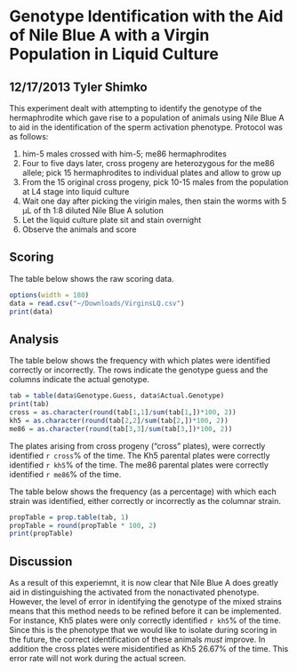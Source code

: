 Genotype Identification with the Aid of Nile Blue A with a Virgin Population in Liquid Culture
========================================================

12/17/2013 Tyler Shimko
-----------------------

This experiment dealt with attempting to identify the genotype of the hermaphrodite which gave rise to a population of animals using Nile Blue A to aid in the identification of the sperm activation phenotype. Protocol was as follows:

1. him-5 males crossed with him-5; me86 hermaphrodites
2. Four to five days later, cross progeny are heterozygous for the me86 allele; pick 15 hermaphrodites to individual plates and allow to grow up
3. From the 15 original cross progeny, pick 10-15 males from the population at L4 stage into liquid culture
4. Wait one day after picking the virigin males, then stain the worms with 5 µL of th 1:8 diluted Nile Blue A solution
5. Let the liquid culture plate sit and stain overnight
6. Observe the animals and score

Scoring
----------

The table below shows the raw scoring data. 

```r
options(width = 180)
data = read.csv("~/Downloads/VirginsLQ.csv")
print(data)
```

Analysis
-----------

The table below shows the frequency with which plates were identified correctly or incorrectly. The rows indicate the genotype guess and the columns indicate the actual genotype.

```r
tab = table(data$Genotype.Guess, data$Actual.Genotype)
print(tab)
cross = as.character(round(tab[1,1]/sum(tab[1,])*100, 2))
kh5 = as.character(round(tab[2,2]/sum(tab[2,])*100, 2))
me86 = as.character(round(tab[3,3]/sum(tab[3,])*100, 2))
```

The plates arising from cross progeny ("cross" plates), were correctly identified `r cross`% of the time. The Kh5 parental plates were correctly identified `r kh5`% of the time. The me86 parental plates were correctly identified `r me86`% of the time.

The table below shows the frequency (as a percentage) with which each strain was identified, either correctly or incorrectly as the columnar strain.

```r
propTable = prop.table(tab, 1)
propTable = round(propTable * 100, 2)
print(propTable)
```

Discussion
-----------
As a result of this experiemnt, it is now clear that Nile Blue A does greatly aid in distinguishing the activated from the nonactivated phenotype. However, the level of error in identifying the genotype of the mixed strains means that this method needs to be refined before it can be implemented. For instance, Kh5 plates were only correctly identified `r kh5`% of the time. Since this is the phenotype that we would like to isolate during scoring in the future, the correct identification of these animals *must* improve. In addition the cross plates were misidentified as Kh5 26.67% of the time. This error rate will not work during the actual screen.


